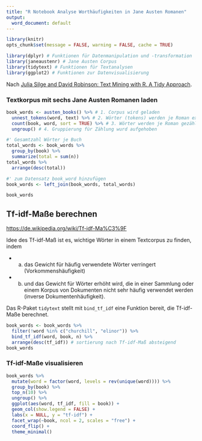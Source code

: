 ```yaml
---
title: "R Notebook Analyse Worthäufigkeiten in Jane Austen Romanen"
output:
  word_document: default
---
```


```r
library(knitr)
opts_chunk$set(message = FALSE, warning = FALSE, cache = TRUE)
```


```r
library(dplyr) # Funktionen für Datenmanipulation und -transformation
library(janeaustenr) # Jane Austen Corpus
library(tidytext) # Funktionen für Textanalysen
library(ggplot2) # Funktionen zur Datenvisualisierung
```

Nach [Julia Silge and David Robinson: Text Mining with R. A Tidy Approach](https://www.tidytextmining.com/tfidf.html).


### Textkorpus mit sechs Jane Austen Romanen laden

```r
book_words <- austen_books() %>% # 1. Corpus wird geladen
  unnest_tokens(word, text) %>% # 2. Wörter (tokens) werden je Roman extrahiert
  count(book, word, sort = TRUE) %>% # 3. Wörter werden je Roman gezählt und anschließend sortiert
  ungroup() # 4. Gruppierung für Zählung wurd aufgehoben

#' Gesamtzahl Wörter je Buch
total_words <- book_words %>% 
  group_by(book) %>% 
  summarize(total = sum(n))
total_words %>%
  arrange(desc(total))
```

```r
#' zum Datensatz book_word hinzufügen
book_words <- left_join(book_words, total_words)

book_words
```

## Tf-idf-Maße berechnen

<https://de.wikipedia.org/wiki/Tf-idf-Ma%C3%9F>

Idee des Tf-idf-Maß ist es, wichtige Wörter in einem Textcorpus zu finden, indem 

- a) das Gewicht für häufig verwendete Wörter verringert (Vorkommenshäufigkeit)
- b) und das Gewicht für Wörter erhöht wird, die in einer Sammlung oder einem Korpus von Dokumenten nicht sehr häufig verwendet werden (inverse Dokumentenhäufigkeit).

Das R-Paket `tidytext` stellt mit `bind_tf_idf` eine Funktion bereit, die Tf-idf-Maße berechnet.

```r
book_words <- book_words %>%
  filter(!word %in% c("churchill", "elinor")) %>%
  bind_tf_idf(word, book, n) %>%
  arrange(desc(tf_idf)) # sortierung nach Tf-idf-Maß absteigend
book_words
```

### Tf-idf-Maße visualisieren

```r
book_words %>%
  mutate(word = factor(word, levels = rev(unique(word)))) %>% 
  group_by(book) %>% 
  top_n(10) %>%
  ungroup() %>%
  ggplot(aes(word, tf_idf, fill = book)) +
  geom_col(show.legend = FALSE) +
  labs(x = NULL, y = "tf-idf") +
  facet_wrap(~book, ncol = 2, scales = "free") +
  coord_flip() +
  theme_minimal()
```


